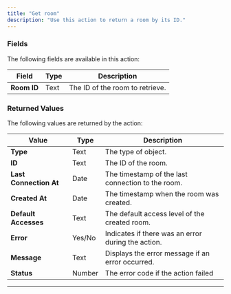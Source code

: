 ```yaml
---
title: "Get room"
description: "Use this action to return a room by its ID."
---
```



### Fields

The following fields are available in this action:

| **Field**   | **Type** | **Description**                 |
| ----------- | -------- | ------------------------------- |
| **Room ID** | Text     | The ID of the room to retrieve. |

### Returned Values

The following values are returned by the action:

| **Value**              | **Type** | **Description**                                    |
| ---------------------- | -------- | -------------------------------------------------- |
| **Type**               | Text     | The type of object.                                |
| **ID**                 | Text     | The ID of the room.                                |
| **Last Connection At** | Date     | The timestamp of the last connection to the room.  |
| **Created At**         | Date     | The timestamp when the room was created.           |
| **Default Accesses**   | Text     | The default access level of the created room.      |
| **Error**              | Yes/No   | Indicates if there was an error during the action. |
| **Message**            | Text     | Displays the error message if an error occurred.   |
| **Status**             | Number   | The error code if the action failed                |

---

<liveblocksFooter />
